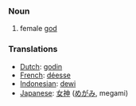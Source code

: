 === Noun ===

#female [[god]]

=== Translations ===
*[[Dutch]]: [[godin]]
*[[French]]: [[déesse]]
*[[Indonesian]]: [[dewi]]
*[[Japanese]]: [[女神]] ([[めがみ]], megami)